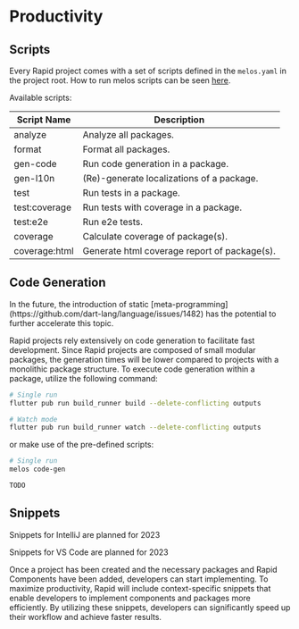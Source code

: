 # Productivity

## Scripts

Every Rapid project comes with a set of scripts defined in the `melos.yaml` in the project root.
How to run melos scripts can be seen [here](https://melos.invertase.dev/configuration/scripts).

Available scripts:

| Script Name   | Description                                  |
| ------------- | -------------------------------------------- |
| analyze       | Analyze all packages.                        |
| format        | Format all packages.                         |
| gen-code      | Run code generation in a package.            |
| gen-l10n      | (Re)-generate localizations of a package.    |
| test          | Run tests in a package.                      |
| test:coverage | Run tests with coverage in a package.        |
| test:e2e      | Run e2e tests.                               |
| coverage      | Calculate coverage of package(s).            |
| coverage:html | Generate html coverage report of package(s). |

## Code Generation

<Info>
  In the future, the introduction of static
  [meta-programming](https://github.com/dart-lang/language/issues/1482) has the
  potential to further accelerate this topic.
</Info>

Rapid projects rely extensively on code generation to facilitate fast development. Since Rapid projects are composed of small modular packages, the generation times will be lower compared to projects with a monolithic package structure. To execute code generation within a package, utilize the following command:

```bash
# Single run
flutter pub run build_runner build --delete-conflicting outputs

# Watch mode
flutter pub run build_runner watch --delete-conflicting outputs
```

or make use of the pre-defined scripts:

```bash
# Single run
melos code-gen

TODO
```

## Snippets

<Info>Snippets for IntelliJ are planned for 2023</Info>

<Info>Snippets for VS Code are planned for 2023</Info>

Once a project has been created and the necessary packages and Rapid Components have been added, developers can start implementing. To maximize productivity, Rapid will include context-specific snippets that enable developers to implement components and packages more efficiently. By utilizing these snippets, developers can significantly speed up their workflow and achieve faster results.
